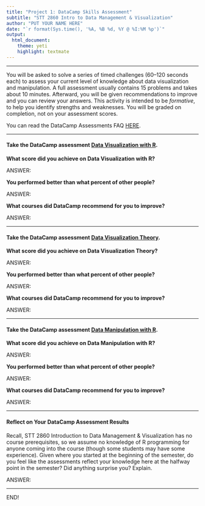 ```yaml
---
title: "Project 1: DataCamp Skills Assessment"
subtitle: "STT 2860 Intro to Data Management & Visualization"
author: "PUT YOUR NAME HERE"
date: "`r format(Sys.time(), '%A, %B %d, %Y @ %I:%M %p')`"
output: 
  html_document: 
    theme: yeti
    highlight: textmate
---
```


<hr>

You will be asked to solve a series of timed challenges (60--120 seconds each) to assess your current level of knowledge about data visualization and manipulation. A full assessment usually contains 15 problems and takes about 10 minutes. Afterward, you will be given recommendations to improve and you can review your answers. This activity is intended to be *formative*, to help you identify strengths and weaknesses. You will be graded on completion, not on your assessment scores.

You can read the DataCamp Assessments FAQ [HERE](https://support.datacamp.com/hc/en-us/articles/360044291373-DataCamp-Assessments-Everything-You-Need-To-Know).

<hr>

#### Take the DataCamp assessment [Data Visualization with R](https://assessment-v2.datacamp.com/data-visualization-r). 

**What score did you achieve on Data Visualization with R?**

ANSWER:

**You performed better than what percent of other people?**

ANSWER:

**What courses did DataCamp recommend for you to improve?**

ANSWER:

<hr>

#### Take the DataCamp assessment [Data Visualization Theory](https://assessment-v2.datacamp.com/data-visualization-theory). 

**What score did you achieve on Data Visualization Theory?**

ANSWER:

**You performed better than what percent of other people?**

ANSWER:

**What courses did DataCamp recommend for you to improve?**

ANSWER:

<hr>

#### Take the DataCamp assessment [Data Manipulation with R](https://assessment-v2.datacamp.com/exploratory-analysis-r). 

**What score did you achieve on Data Manipulation with R?**

ANSWER:

**You performed better than what percent of other people?**

ANSWER:

**What courses did DataCamp recommend for you to improve?**

ANSWER:

<hr>

#### Reflect on Your DataCamp Assessment Results

Recall, STT 2860 Introduction to Data Management & Visualization has no course prerequisites, so we assume no knowledge of R programming for anyone coming into the course (though some students may have some experience). Given where you started at the beginning of the semester, do you feel like the assessments reflect your knowledge here at the halfway point in the semester? Did anything surprise you? Explain. 

ANSWER:

<hr>

END!



